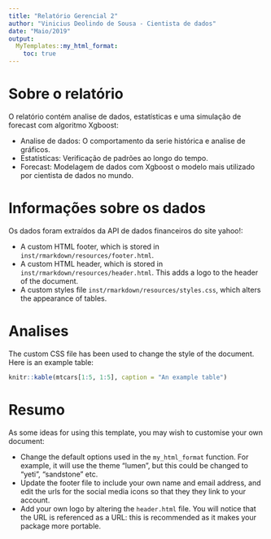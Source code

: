 ---
title: "Relatório Gerencial 2"
author: "Vinicius Deolindo de Sousa - Cientista de dados"
date: "Maio/2019"
output:
  MyTemplates::my_html_format:
    toc: true
---

# Sobre o relatório

O relatório contém analise de dados, estatísticas e uma simulação de forecast com algoritmo Xgboost:

- Analise de dados: O comportamento da serie histórica e analise de gráficos.
- Estatísticas: Verificação de padrões ao longo do tempo.
- Forecast: Modelagem de dados com Xgboost o modelo mais utilizado por cientista de dados no mundo.

# Informações sobre os dados

Os dados foram extraídos da API de dados financeiros do site yahoo!:

- A custom HTML footer, which is stored in `inst/rmarkdown/resources/footer.html`.
- A custom HTML header, which is stored in `inst/rmarkdown/resources/header.html`. This adds a logo to the header of the document.
- A custom styles file `inst/rmarkdown/resources/styles.css`, which alters the appearance of tables.

# Analises

The custom CSS file has been used to change the style of the document. Here is an example table:

```{r table}
knitr::kable(mtcars[1:5, 1:5], caption = "An example table")
```

# Resumo

As some ideas for using this template, you may wish to customise your own document:

- Change the default options used in the `my_html_format` function. For example, it will use the theme "lumen", but this could be changed to "yeti", "sandstone" etc.
- Update the footer file to include your own name and email address, and edit the urls for the social media icons so that they they link to your account.
- Add your own logo by altering the `header.html` file. You will notice that the URL is referenced as a URL: this is recommended as it makes your package more portable.




